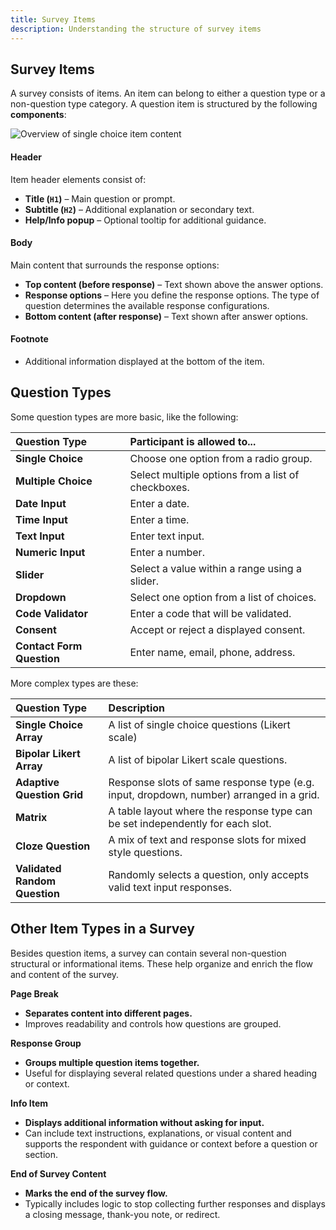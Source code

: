 ```yaml
---
title: Survey Items
description: Understanding the structure of survey items
---
```


## Survey Items

A survey consists of items. An item can belong to either a question type or a non-question type category. A question item is structured by the following **components**:

![Overview of single choice item content](../images/overviewSinglechoice.png)

#### **Header**
Item header elements consist of:
- **Title (`H1`)** – Main question or prompt.
- **Subtitle (`H2`)** – Additional explanation or secondary text.
- **Help/Info popup** – Optional tooltip for additional guidance.

#### **Body**
Main content that surrounds the response options:
- **Top content (before response)** – Text shown above the answer options.
- **Response options** – Here you define the response options. The type of question determines the available response configurations.
- **Bottom content (after response)** – Text shown after answer options.

#### **Footnote**
- Additional information displayed at the bottom of the item.

## Question Types

Some question types are more basic, like the following:

| **Question Type**            | **Participant is allowed to...**                                                          |
| :--------------------------- | :----------------------------------------------------------------------- |
| **Single Choice**	           | Choose one option from a radio group.                                    |
| **Multiple Choice**	       | Select multiple options from a list of checkboxes.                       |
| **Date Input**	           | Enter a date.                                                            |
| **Time Input**	           | Enter a time.                                                            |
| **Text Input**	           | Enter text input.                                                        |
| **Numeric Input**            | Enter a number.                                                          |
| **Slider**                   | Select a value within a range using a slider.                            |
| **Dropdown**                 | Select one option from a list of choices.                                |
| **Code Validator**           | Enter a code that will be validated.                             |
| **Consent**                  | Accept or reject a displayed consent.                       |
| **Contact Form Question**  &nbsp;&nbsp; | Enter name, email, phone, address.                                        |

More complex types are these:

| **Question Type**            | **Description**                                                          |
| :--------------------------- | :----------------------------------------------------------------------- |
| **Single Choice Array**      | A list of single choice questions (Likert scale)                         |
| **Bipolar Likert Array**     | A list of bipolar Likert scale questions.                                |
| **Adaptive Question Grid** | Response slots of same response type (e.g. input, dropdown, number) arranged in a grid.           |
| **Matrix**   <br/>          | A table layout where the response type can be set independently for each slot.            |
| **Cloze Question**           | A mix of text and response slots for mixed style questions.  |
| **Validated Random Question**| Randomly selects a question, only accepts valid text input responses.   |


## Other Item Types in a Survey

Besides question items, a survey can contain several non-question structural or informational items. These help organize and enrich the flow and content of the survey.

**Page Break**
- **Separates content into different pages.**
- Improves readability and controls how questions are grouped.

**Response Group**
- **Groups multiple question items together.**
- Useful for displaying several related questions under a shared heading or context.

**Info Item**
- **Displays additional information without asking for input.**
- Can include text instructions, explanations, or visual content and supports the respondent with guidance or context before a question or section.

**End of Survey Content**
- **Marks the end of the survey flow.**
- Typically includes logic to stop collecting further responses and displays a closing message, thank-you note, or redirect.




